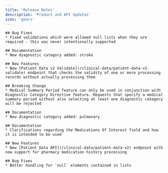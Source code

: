 ```yaml
---
title: 'Release Notes'
description: 'Product and API Updates'
icon: 'gears'
---
```


<Update label="2025-03-26" description="v3.2.1">

    ## Bug Fixes
    * Fixed validations which were allowed null lists when they are required - this was never intentionally supported
</Update>

<Update label="2025-03-26" description="v3.2.0">

    ## Documentation
    * New diagnostic category added: stroke
</Update>

<Update label="2025-03-14" description="v3.1.0">

    ## New Features
    * New [Patient Data v2 Validate](/clinical-data/patient-data-v2-validate) endpoint that checks the validity of one or more processing records without actually processing them
</Update>

<Update label="2025-03-05" description="v3.0.0">

    ## Breaking Change
    * Medical Summary Period feature can only be used in conjunction with Diagnostic Category Directive feature. Requests that specify a medical summary period without also selecting at least one diagnostic category will be rejected
</Update>

<Update label="2025-03-03" description="v2.1.0">

    ## Documentation
    * New diagnostic category added: pulmonary
</Update>

<Update label="2025-02-20" description="v2.0.0">

    ## Documentation
    * Clarifications regarding the Medications Of Interest field and how it is intended to be used
</Update>

<Update label="2025-02-12" description="v2.0.0">

    ## New Features
    * New [Patient Data API](/clinical-data/patient-data-v2) endpoint with new support for pharmacy medication history processing

    ## Bug Fixes
    * Better handling for `null` elements contained in lists
</Update>
